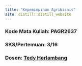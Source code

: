 ```yaml
---
title: "Kepemimpinan Agribisnis"
site: distill::distill_website
---
```

### Kode Mata Kuliah: PAGR2637

### SKS/Pertemuan: 3/16

### Dosen: [Tedy Herlambang](https://bangtedy.github.io)